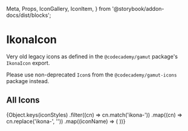   Meta,
  Props,
  IconGallery,
  IconItem,
} from '@storybook/addon-docs/dist/blocks';

<Meta title="Deprecated|Atoms/IkonaIcon" component={IkonaIcon} />

# IkonaIcon

<StoryStatus status="deprecated" />

Very old legacy icons as defined in the `@codecademy/gamut` package&apos;s `IkonaIcon` export.

Please use non-deprecated `Icon`s from the `@codecademy/gamut-icons` package instead.

<Props of={IkonaIcon} />

## All Icons

<IconGallery>
  {Object.keys(iconStyles)
    .filter((cn) => cn.match('ikona-'))
    .map((cn) => cn.replace('ikona-', ''))
    .map((iconName) => (
      <IconItem key={iconName} name={iconName}>
        <IkonaIcon key={iconName} name={iconName} size={2} />
      </IconItem>
    ))}
</IconGallery>
